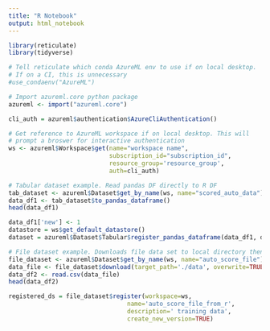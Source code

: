 ```yaml
---
title: "R Notebook"
output: html_notebook
---
```


```r
library(reticulate)
library(tidyverse)
```

```r
# Tell reticulate which conda AzureML env to use if on local desktop.
# If on a CI, this is unnecessary
#use_condaenv("AzureML")

# Import azureml.core python package
azureml <- import("azureml.core")
```

```r

cli_auth = azureml$authentication$AzureCliAuthentication()

# Get reference to AzureML workspace if on local desktop. This will
# prompt a broswer for interactive authentication
ws <- azureml$Workspace$get(name="workspace name",
                            subscription_id="subscription_id",
                            resource_group='resource_group',
                            auth=cli_auth)
```

```r
# Tabular dataset example. Read pandas DF directly to R DF
tab_dataset <- azureml$Dataset$get_by_name(ws, name="scored_auto_data")
data_df1 <- tab_dataset$to_pandas_dataframe()
head(data_df1)
```
```r
data_df1['new'] <- 1
datastore = ws$get_default_datastore()
dataset = azureml$Dataset$Tabular$register_pandas_dataframe(data_df1, datastore, "scored_auto_data_from_r", show_progress=TRUE)

```

```r
# File dataset example. Downloads file data set to local directory then reads CSV.
file_dataset <- azureml$Dataset$get_by_name(ws, name="auto_score_file")
data_file <- file_dataset$download(target_path='./data', overwrite=TRUE)
data_df2 <- read.csv(data_file)
head(data_df2)
```


```r
registered_ds = file_dataset$register(workspace=ws,
                                 name='auto_score_file_from_r',
                                 description=' training data',
                                 create_new_version=TRUE)
```

